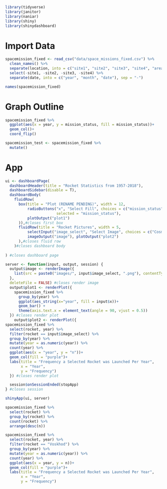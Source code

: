 ```r
library(tidyverse)
library(janitor)
library(naniar)
library(shiny)
library(shinydashboard)
```
# Import Data
```r
spacemission_fixed <- read_csv("data/space_missions_fixed.csv") %>% 
  clean_names() %>%
  separate(location, into = c("site1", "site2", "site3", "site4", "area", "country"), extra = "drop", fill = "left", sep = ",") %>%
  select(-site1, -site2, -site3, -site4) %>%
  separate(date, into = c("year", "month", "date"), sep = "-")
```

```r
names(spacemission_fixed)
```


# Graph Outline

```r
spacemission_fixed %>%
  ggplot(aes(x = year, y = mission_status, fill = mission_status))+
  geom_col()+
  coord_flip()
```

```r
spacemission_test <- spacemission_fixed %>%
  mutate()
```


# App
```r
ui <- dashboardPage(
  dashboardHeader(title = "Rocket Statistics from 1957-2018"),
  dashboardSidebar(disable = T),
  dashboardBody(
    fluidRow(
      box(title = "Plot (RENAME PENDING)", width = 12,
          radioButtons("x", "Select Fill", choices = c("mission_status", "rocket_status", "country"),
                       selected = "mission_status"),
          plotOutput("plot1")
      )),#closes first box
      fluidRow(title = "Rocket Pictures", width = 5,
          selectInput("image_select", "Select Image", choices = c("Cosmos-3M (11K65M)", "Voskhod","Falcon 9 Block 5","Cosmos-2I (63SM)", "Soyuz U")),
          imageOutput("image"), plotOutput("plot2")
      ),#closes fluid row
    )#closes dashboard body
  
) #closes dashboard page

server <- function(input, output, session) {
  output$image <- renderImage({
    list(src = paste0("images/", input$image_select, ".png"), contentType = "image/png", width = "300px")
  }, 
  deleteFile = FALSE) #closes render image
  output$plot1 <- renderPlot({
    spacemission_fixed %>%
      group_by(year) %>%
      ggplot(aes_string(x="year", fill = input$x))+
      geom_bar() + 
      theme(axis.text.x = element_text(angle = 90, vjust = 0.5))
  }) #closes render plot
    output$plot2 <- renderPlot({
spacemission_fixed %>%
  select(rocket, year) %>%
  filter(rocket == input$image_select) %>%
  group_by(year) %>%
  mutate(year = as.numeric(year)) %>%
  count(year) %>%
  ggplot(aes(x = "year", y = "n"))+
  geom_col(fill = "purple")+
  labs(title = "Frequency a Selected Rocket was Launched Per Year",
       x = "Year",
       y = "Frequency")
  }) #closes render plot

  session$onSessionEnded(stopApp)
} #closes session

shinyApp(ui, server)
```


```r
spacemission_fixed %>%
  select(rocket) %>%
  group_by(rocket) %>%
  count(rocket) %>%
  arrange(desc(n))
```

```r
spacemission_fixed %>%
  select(rocket, year) %>%
  filter(rocket == "Voskhod") %>%
  group_by(year) %>%
  mutate(year = as.numeric(year)) %>%
  count(year) %>%
  ggplot(aes(x = year, y = n))+
  geom_col(fill = "purple")+
  labs(title = "Frequency a Selected Rocket was Launched Per Year",
       x = "Year",
       y = "Frequency")
```

